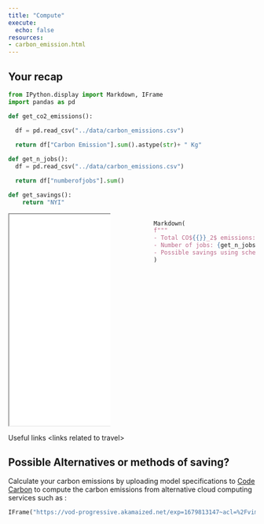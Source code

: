 ```yaml
---
title: "Compute"
execute:
  echo: false
resources: 
- carbon_emission.html
---
```


## Your recap

```python
from IPython.display import Markdown, IFrame
import pandas as pd

def get_co2_emissions():
  
  df = pd.read_csv("../data/carbon_emissions.csv")

  return df["Carbon Emission"].sum().astype(str)+ " Kg"

def get_n_jobs():
  df = pd.read_csv("../data/carbon_emissions.csv")

  return df["numberofjobs"].sum()

def get_savings():
    return "NYI"
```

:::: {.columns}

::: {.column width="45%"}
<iframe style="width:130%;height:430px" src="../data/carbon_emissions.html"></iframe>
:::

::: {.column width="10%"}
<!-- empty column to create gap -->
:::

::: {.column width="45%"}

```python
Markdown(
f"""
- Total CO${{}}_2$ emissions: {get_co2_emissions()}
- Number of jobs: {get_n_jobs()}
- Possible savings using scheduling: {get_savings()}"""
)
```
:::

::::

Useful links \<links related to travel\>

## Possible Alternatives or methods of saving?

Calculate your carbon emissions by uploading model specifications to [Code Carbon](https://codecarbon.io/) to compute the carbon emissions from alternative cloud computing services such as : 



```python
IFrame("https://vod-progressive.akamaized.net/exp=1679813147~acl=%2Fvimeo-transcode-storage-prod-us-east1-h264-1080p%2F01%2F1512%2F19%2F482564729%2F2159704939.mp4~hmac=f5acecbc19e36037d538d9a5f6d8e9c19938ed300bfbd4d462bda1bc8e08429f/vimeo-transcode-storage-prod-us-east1-h264-1080p/01/1512/19/482564729/2159704939.mp4", width=800, height=600)
```
